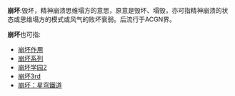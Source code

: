 '''崩坏''':毁坏，精神崩溃思维塌方的意思，原意是毁坏、塌毁，亦可指精神崩溃的状态或思维塌方的模式或风气的败坏衰弱。后流行于ACGN界。 

'''崩坏'''也可指:
*[[崩坏作用|崩坏作用]]
*[[崩坏系列|崩坏系列]]
*[[崩坏学园2|崩坏学园2]]
*[[崩坏3rd|崩坏3rd]]
*[[崩坏：星穹鐵道|崩坏：星穹鐵道]]
{{disambig}}